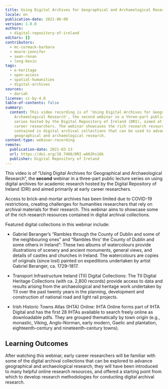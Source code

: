 ```yaml
---
title: Using Digital Archives for Geographical and Archaeological Research
locale: en
publication-date: 2021-06-09
version: 1.0.0
authors:
  - digital-repository-of-ireland
editors: []
contributors:
  - mc-cormack-barbara
  - moore-jennifer
  - swan-ronan
  - long-kevin
tags:
  - e-heritage
  - open-access
  - spatial-humanities
  - digital-archives
sources:
  - dariah
license: cc-by-4.0
table-of-contents: false
summary:
  content: This video recording is of 'Using Digital Archives for Geographical and
    Archaeological Research', the second webinar in a three-part public lecture
    series hosted by the Digital Repository of Ireland (DRI), aimed at early
    career researchers. The webinar showcases the rich research resources
    contained in digital archival collections that can be used to advance
    geographical and archaeological research.
content-type: webinar-recording
remote:
  publication-date: 2021-03-23
  url: https://doi.org/10.7486/DRI.w663hs16k
  publisher: Digital Repository of Ireland
---
```

This video is of “Using Digital Archives for Geographical and Archaeological Research”, the **second** webinar in a three-part public lecture series on using digital archives for academic research hosted by the Digital Repository of Ireland (DRI) and aimed primarily at early career researchers.

Access to brick-and-mortar archives has been limited due to COVID-19 restrictions, creating challenges for humanities researchers that rely on archival materials for their research. This webinar aims to showcase some of the rich research resources contained in digital archival collections.

Featured digital collections in this webinar include:

* Gabriel Beranger’s “Rambles through the County of Dublin and some of the neighbouring ones” and “Rambles thro’ the County of Dublin and some others in Ireland”: These two albums of watercolours provide illustrations of scenery and ancient monuments, general views, and details of castles and churches in Ireland. The watercolours are copies of originals (since lost) painted on expeditions undertaken by artist Gabriel Beranger, ca. 1729–1817.

* Transport Infrastructure Ireland (TII) Digital Collections: The TII Digital Heritage Collections (with ca. 2,800 records) provide access to data and results arising from the archaeological and heritage work undertaken by TII over the past twenty years in the planning, development and construction of national road and light rail projects.

* Irish Historic Towns Atlas (IHTA) Online: IHTA Online forms part of IHTA Digital and has the first 28 IHTAs available to search freely online as downloadable pdfs. They are grouped thematically by town origin (e.g., monastic, Viking, Anglo-Norman, early modern, Gaelic and plantation, eighteenth-century and nineteenth-century towns).

## Learning Outcomes

After watching this webinar, early career researchers will be familiar with some of the digital archival collections that can be explored to advance geographical and archaeological research, they will have been introduced to many helpful online research resources, and offered a starting point from which to develop research methodologies for conducting digital archival research.

<ExternalResource title="Interested in learning more?" subtitle="Using Digital Archives for Geographical and Archaeological Research" url="https://doi.org/10.7486/DRI.w663hs16k" />
